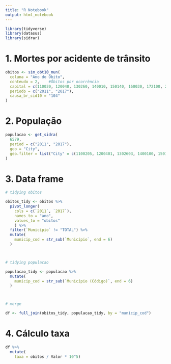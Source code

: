 ```yaml
---
title: "R Notebook"
output: html_notebook
---
```


```r
library(tidyverse)
library(datasus)
library(sidrar)
```



# 1. Mortes por acidente de trânsito

```r
obitos <- sim_obt10_mun(
  coluna = "Ano do Óbito",
  conteudo = 2,    #Óbitos por ocorrência
  capital = c(110020, 120040, 130260, 140010, 150140, 160030, 172100, 211130, 221100, 230440, 240810, 250750, 261160, 270430, 280030, 292740, 310620, 320530, 330455, 355030, 410690, 420540, 431490, 500270, 510340, 520870, 530010),    #código IBGE de todas as capitais
  periodo = c("2011", "2017"),
  causa_br_cid10 = "104"
)
```



# 2. População

```r
populacao <- get_sidra(
  6579,
  period = c("2011", "2017"),
  geo = "City",
  geo.filter = list("City" = c(1100205, 1200401, 1302603, 1400100, 1501402, 1600303, 1721000, 2111300, 2211001, 2304400, 2408102, 2507507, 2611606, 2704302, 2800308, 2927408, 3106200, 3205309, 3304557, 3550308, 4106902, 4205407, 4314902, 5002704, 5103403, 5208707, 5300108))
)
```

# 3. Data frame

```r
# tidying obitos

obitos_tidy <- obitos %>%
  pivot_longer(
    cols = c(`2011`, `2017`),
    names_to = "ano",
    values_to = "obitos"
    ) %>%
  filter(`Município` != "TOTAL") %>%
  mutate(
    municip_cod = str_sub(`Município`, end = 6)
  )



# tidying populacao

populacao_tidy <- populacao %>%
  mutate(
    municip_cod = str_sub(`Município (Código)`, end = 6)
  )



# merge

df <- full_join(obitos_tidy, populacao_tidy, by = "municip_cod")
```




# 4. Cálculo taxa

```r
df %>%
  mutate(
    taxa = obitos / Valor * 10^5)
```

